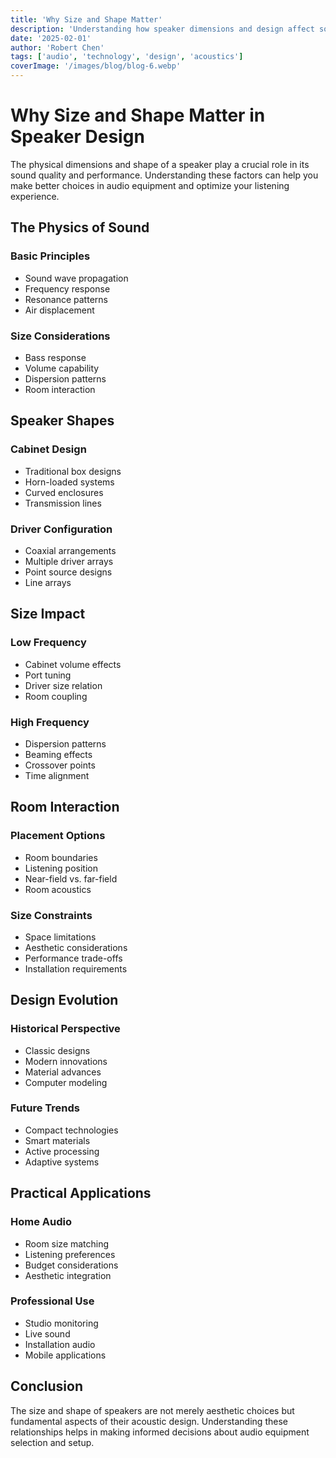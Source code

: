 ```yaml
---
title: 'Why Size and Shape Matter'
description: 'Understanding how speaker dimensions and design affect sound quality and performance.'
date: '2025-02-01'
author: 'Robert Chen'
tags: ['audio', 'technology', 'design', 'acoustics']
coverImage: '/images/blog/blog-6.webp'
---
```


# Why Size and Shape Matter in Speaker Design

The physical dimensions and shape of a speaker play a crucial role in its sound quality and performance. Understanding these factors can help you make better choices in audio equipment and optimize your listening experience.

## The Physics of Sound

### Basic Principles

- Sound wave propagation
- Frequency response
- Resonance patterns
- Air displacement

### Size Considerations

- Bass response
- Volume capability
- Dispersion patterns
- Room interaction

## Speaker Shapes

### Cabinet Design

- Traditional box designs
- Horn-loaded systems
- Curved enclosures
- Transmission lines

### Driver Configuration

- Coaxial arrangements
- Multiple driver arrays
- Point source designs
- Line arrays

## Size Impact

### Low Frequency

- Cabinet volume effects
- Port tuning
- Driver size relation
- Room coupling

### High Frequency

- Dispersion patterns
- Beaming effects
- Crossover points
- Time alignment

## Room Interaction

### Placement Options

- Room boundaries
- Listening position
- Near-field vs. far-field
- Room acoustics

### Size Constraints

- Space limitations
- Aesthetic considerations
- Performance trade-offs
- Installation requirements

## Design Evolution

### Historical Perspective

- Classic designs
- Modern innovations
- Material advances
- Computer modeling

### Future Trends

- Compact technologies
- Smart materials
- Active processing
- Adaptive systems

## Practical Applications

### Home Audio

- Room size matching
- Listening preferences
- Budget considerations
- Aesthetic integration

### Professional Use

- Studio monitoring
- Live sound
- Installation audio
- Mobile applications

## Conclusion

The size and shape of speakers are not merely aesthetic choices but fundamental aspects of their acoustic design. Understanding these relationships helps in making informed decisions about audio equipment selection and setup.
